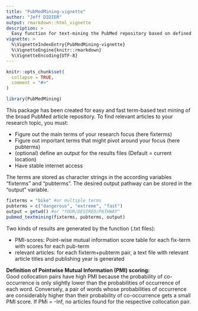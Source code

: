 ```yaml
---
title: "PubMedMining-vignette"
author: "Jeff DIDIER"
output: rmarkdown::html_vignette
description: >
  Easy function for text-mining the PubMed repository based on defined sets of terms. The relationship between fix-terms (related to your research topic) and pub-terms (terms which pivot around your research focus) is calculated using the pointwise mutual information algorithm (pmi). A text file is generated with the pmi-scores for each fixterm. Then for each collocation pairs (a fix-term + a pub-term), a text file is generated with related article titles and publishing years. Additional Author section will follow in the next version updates.
vignette: >
  %\VignetteIndexEntry{PubMedMining-vignette}
  %\VignetteEngine{knitr::rmarkdown}
  %\VignetteEncoding{UTF-8}
---
```


```r
knitr::opts_chunk$set(
  collapse = TRUE,
  comment = "#>"
)
```

```r
library(PubMedMining)
```

This package has been created for easy and fast term-based text mining of the broad PubMed article repository. To find relevant articles to your research topic, you must:  

* Figure out the main terms of your research focus (here fixterms)  
* Figure out important terms that might pivot around your focus (here pubterms)  
* (optional) define an output for the results files (Default = current location)  
* Have stable internet access  

The terms are stored as character strings in the according variables "fixterms" and "pubterms". The desired output pathway can be stored in the "output" variable.

```r
fixterms = "bike" #or multiple terms
pubterms = c("dangerous", "extreme", "fast")
output = getwd() #or "YOUR/DESIRED/PATHWAY"
pubmed_textmining(fixterms, pubterms, output)
```

Two kinds of results are generated by the function (.txt files):  

* PMI-scores: Point-wise mutual information score table for each fix-term with scores for each   pub-term  
* relevant articles: for each fixterm+pubterm pair, a text file with relevant article titles and publishing year is generated  

__Definition of Pointwise Mutual Information (PMI) scoring:__  
Good collocation pairs have high PMI because the probability of co-occurrence is only slightly lower than the probabilities of occurrence of each word. Conversely, a pair of words whose probabilities of occurrence are considerably higher than their probability of co-occurrence gets a small PMI score. If PMi = -Inf, no articles found for the respective collocation pair.

